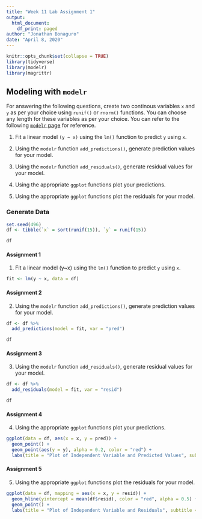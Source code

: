 ```yaml
---
title: "Week 11 Lab Assignment 1"
output: 
  html_document:
    df_print: paged
author: "Jonathan Bonaguro"
date: "April 8, 2020"
---
```


```r
knitr::opts_chunk$set(collapse = TRUE)
library(tidyverse)
library(modelr)
library(magrittr)
```

## Modeling with `modelr`

For answering the following questions, create two continous variables `x` and `y` as per your choice using `runif()` or `rnorm()` functions. You can choose any length for these variables as per your choice. You can refer to the following [`modelr` page](https://modelr.tidyverse.org/reference/index.html) for reference. 

1. Fit a linear model `(y ~ x)` using the `lm()` function to predict `y` using `x`.

2. Using the `modelr` function `add_predictions()`, generate prediction values for your model.

3. Using the `modelr` function `add_residuals()`, generate residual values for your model.

4. Using the appropriate `ggplot` functions plot your predictions.

5. Using the appropriate `ggplot` functions plot the residuals for your model.

### Generate Data

```r
set.seed(496)
df <- tibble(`x` = sort(runif(15)), `y` = runif(15))

df
```

#### Assignment 1

1. Fit a linear model (y~x) using the `lm()` function to predict `y` using `x`.

```r
fit <- lm(y ~ x, data = df)
```

#### Assignment 2

2. Using the `modelr` function `add_predictions()`, generate prediction values for your model.

```r
df <- df %>% 
  add_predictions(model = fit, var = "pred")

df
```

#### Assignment 3

3. Using the `modelr` function `add_residuals()`, generate residual values for your model.

```r
df <- df %>% 
  add_residuals(model = fit, var = "resid")

df
```

#### Assignment 4

4. Using the appropriate `ggplot` functions plot your predictions.

```r
ggplot(data = df, aes(x = x, y = pred)) +
  geom_point() +
  geom_point(aes(y = y), alpha = 0.2, color = "red") +
  labs(title = "Plot of Independent Variable and Predicted Values", subtitle = "Actual Y Values Plotted in Red", x = "Independent Variable (sort(runif(15))", y = "Predicted Values by add_predictions()", caption = "Data Generated with set.seed(496)")
```

#### Assignment 5

5. Using the appropriate `ggplot` functions plot the residuals for your model.

```r
ggplot(data = df, mapping = aes(x = x, y = resid)) +
  geom_hline(yintercept = mean(df$resid), color = "red", alpha = 0.5) +
  geom_point() +
  labs(title = "Plot of Independent Variable and Residuals", subtitle = "Mean Residual Value Plotted in Red", x = "Independent Variable (sort(runif(15))", y = "Residual Values by add_residuals()", caption = "Data Generated with set.seed(496)")
```
